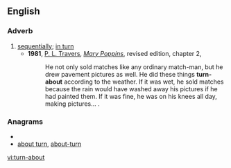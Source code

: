 ==English==
===Adverb===
{{en-adv|sg=[[turn]]-[[about]]|-}}

# [[sequentially]]; [[in turn]]
#*'''1981''', [[w:P. L. Travers|P. L. Travers]], [[w:Mary Poppins|''Mary Poppins'']], revised edition, chapter 2,
#*:He not only sold matches like any ordinary match-man, but he drew pavement pictures as well. He did these things '''turn-about''' according to the weather. If it was wet, he sold matches because the rain would have washed away his pictures if he had painted them. If it was fine, he was on his knees all day, making pictures...&nbsp;.

===Anagrams===
* {{alphagram|abnorttuu}}
* [[about turn#English|about turn]], [[about-turn#English|about-turn]]

[[vi:turn-about]]